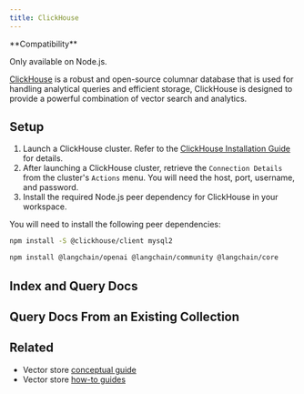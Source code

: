 ```yaml
---
title: ClickHouse
---
```


<Tip>
**Compatibility**

Only available on Node.js.
</Tip>

[ClickHouse](https://clickhouse.com/) is a robust and open-source columnar database that is used for handling analytical queries and efficient storage, ClickHouse is designed to provide a powerful combination of vector search and analytics.

## Setup

1. Launch a ClickHouse cluster. Refer to the [ClickHouse Installation Guide](https://clickhouse.com/docs/en/getting-started/install/) for details.
2. After launching a ClickHouse cluster, retrieve the `Connection Details` from the cluster's `Actions` menu. You will need the host, port, username, and password.
3. Install the required Node.js peer dependency for ClickHouse in your workspace.

You will need to install the following peer dependencies:

```bash npm
npm install -S @clickhouse/client mysql2
```
```bash npm
npm install @langchain/openai @langchain/community @langchain/core
```

## Index and Query Docs


<ClickhouseFromtexts />

## Query Docs From an Existing Collection


<ClickhouseSearch />

## Related

- Vector store [conceptual guide](/oss/concepts/#vectorstores)
- Vector store [how-to guides](/oss/how-to/#vectorstores)
